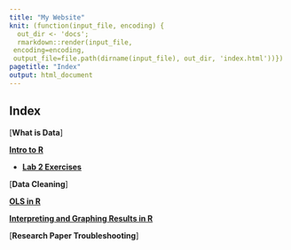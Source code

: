 ```yaml
---
title: "My Website"
knit: (function(input_file, encoding) {
  out_dir <- 'docs';
  rmarkdown::render(input_file,
 encoding=encoding,
 output_file=file.path(dirname(input_file), out_dir, 'index.html'))})
pagetitle: "Index"
output: html_document
---
```


## Index 

[**What is Data**]

[**Intro to R**](lab2.html)

  - [**Lab 2 Exercises**](lab2-ex.html)

[**Data Cleaning**]

[**OLS in R**](lab4.html)

[**Interpreting and Graphing Results in R**](Lab5_Visualization.html)

[**Research Paper Troubleshooting**]
